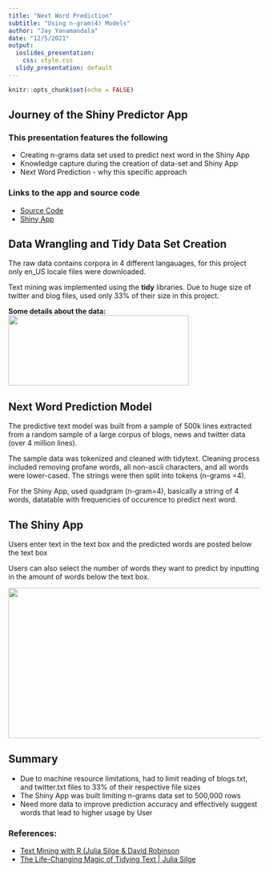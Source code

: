 ```yaml
---
title: "Next Word Prediction" 
subtitle: "Using n-gram(4) Models"
author: "Jay Yanamandala"
date: "12/5/2021"
output:
  ioslides_presentation:
    css: style.css
  slidy_presentation: default
---
```


```r
knitr::opts_chunk$set(echo = FALSE)
```
  
## Journey of the Shiny Predictor App {#slide1 .emphasized}
  
### This presentation features the following    
  
- Creating n-grams data set used to predict next word in the Shiny App  
- Knowledge capture during the creation of data-set and Shiny App    
- Next Word Prediction - why this specific approach   
  
  
### Links to the app and source code    
- <a target="_blank" href="https://github.com/jayc279/SwiftKey_NLP_Project">Source Code</a>  
- <a target="_blank" href="https://jyanamandala.shinyapps.io/swiftkey_next_word_prediction/">Shiny App</a>
  
  
## Data Wrangling and Tidy Data Set Creation {#slide2 .emphasized}
The raw data contains corpora in 4 different langauages, for this project only en_US locale files were downloaded.  

Text mining was implemented using the **tidy** libraries. Due to huge size of twitter and blog files, used only 33% of their size in this project.  

**Some details about the data:**  
<img width=360px height = 140px src="images/data_stats.png">
  
## Next Word Prediction Model {#slide3 .emphasized}

The predictive text model was built from a sample of 500k lines extracted from a random sample of a large corpus of blogs, news and twitter data (over 4 million lines).
  
The sample data was tokenized and cleaned with tidytext. Cleaning process included removing profane words, all non-ascii characters, and all words were lower-cased. The strings were then split into tokens (n-grams =4).
  
For the Shiny App, used quadgram (n-gram=4), basically a string of 4 words, datatable with frequencies of occurence to predict next word. 
  
  
## The Shiny App {#app .emphasized}

Users enter text in the text box and the predicted words are posted below the text box  

Users can also select the number of words they want to predict by inputting in the amount of words below the text box.  

<center><img width=540px height = 300px src="images/shinyapp.png"></center>


## Summary {#future-steps .emphasized}

- Due to machine resource limitations, had to limit reading of blogs.txt, and twitter.txt files to 33% of their respective file sizes
- The Shiny App was built limiting n-grams data set to 500,000 rows 
- Need more data to improve prediction accuracy and effectively suggest words that lead to higher usage by User

### References: 
* [Text Mining with R (Julia Silge & David Robinson](https://www.tidytextmining.com/index.html)  
* [The Life-Changing Magic of Tidying Text | Julia Silge](https://juliasilge.com/blog/life-changing-magic)  

